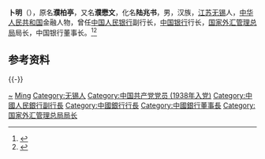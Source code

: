 '''卜明'''（{{bd|1916年|7月29日|}}），原名'''濮柏亭'''，又名'''濮懋文'''，化名'''陆兆书'''，男，汉族，[[江苏|江苏]][[无锡|无锡]]人，[[中华人民共和国|中华人民共和国]]金融人物，曾任[[中国人民银行|中国人民银行]]副行长，[[中国银行|中国银行]]行长，[[国家外汇管理总局|国家外汇管理总局]]局长，中国银行董事长。<ref>{{Cite book|title=中华金融辞库|author=戴相龙, 黄达主编|publisher=中国金融出版社|year=1998|isbn=9787504920485|location=北京|pages=}}</ref><ref>{{Cite book|title=无锡名人辞典|author=赵永良主编; 徐暐, 张海保, 徐明明副主编|publisher=南京大学出版社|year=1989|isbn=|location=南京|pages=}}</ref>

== 参考资料 ==
{{reflist}}

{{-}}
{{start box}}
{{s-bus}}
{{s-before|[[]]}}
{{s-title|[[中国银行|中国银行]]行长|1979年6月－1982年4月}}
{{s-after|[[王德衍|王德衍]]}}
{{end box}}

{{Navboxes
| title  = 卜明在[[中国财政学会|中国财政学会]]的职务
| list1  =
{{中国财政学会第一届理事会}}
}}

{{Authority control}}
{{DEFAULTSORT:Bu}}
[[Category:濮姓|~]]
[[Category:卜姓|Ming]]
[[Category:无锡人|Category:无锡人]]
[[Category:中国共产党党员_(1938年入党)|Category:中国共产党党员 (1938年入党)]]
[[Category:中國人民銀行副行長|Category:中國人民銀行副行長]]
[[Category:中國銀行行長|Category:中國銀行行長]]
[[Category:中國銀行董事長|Category:中國銀行董事長]]
[[Category:国家外汇管理总局局长|Category:国家外汇管理总局局长]]

{{中国人物小作品}}